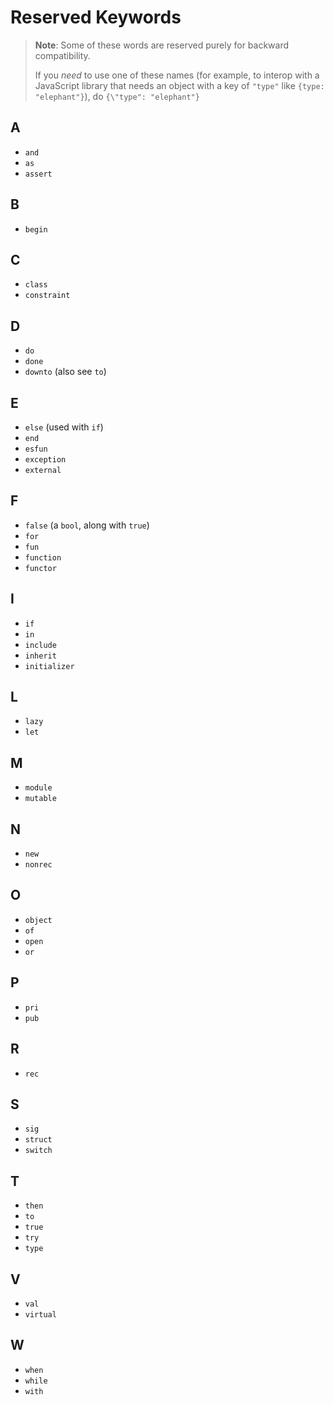 # Reserved Keywords

> **Note**: Some of these words are reserved purely for backward compatibility.
>
> If you _need_ to use one of these names (for example, to interop with a JavaScript library that needs an object with a key of `"type"` like `{type: "elephant"}`), do `{\"type": "elephant"}`

## A

- `and`
- `as`
- `assert`

## B

- `begin`

## C

- `class`
- `constraint`

## D

- `do`
- `done`
- `downto` (also see `to`)

## E

- `else` (used with `if`)
- `end`
- `esfun`
- `exception`
- `external`

## F

- `false` (a `bool`, along with `true`)
- `for`
- `fun`
- `function`
- `functor`

## I

- `if`
- `in`
- `include`
- `inherit`
- `initializer`

## L

- `lazy`
- `let`

## M

- `module`
- `mutable`

## N

- `new`
- `nonrec`

## O

- `object`
- `of`
- `open`
- `or`

## P

- `pri`
- `pub`

## R

- `rec`

## S

- `sig`
- `struct`
- `switch`

## T

- `then`
- `to`
- `true`
- `try`
- `type`

## V

- `val`
- `virtual`

## W

- `when`
- `while`
- `with`
